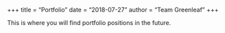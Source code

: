 +++
title = "Portfolio"
date = "2018-07-27"
author = "Team Greenleaf"
+++

This is where you will find portfolio positions in the future.